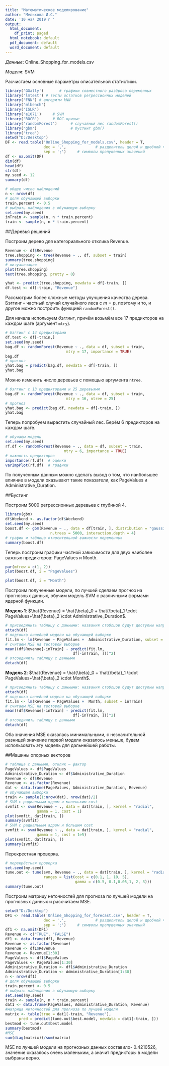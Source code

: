 ---
title: "Математическое моделирование"
author: "Мелихова И.С."
date: '10 мая 2019 г '
output:
  html_document:
    df_print: paged
  html_notebook: default
  pdf_document: default
  word_document: default
---
*Данные*: Online_Shopping_for_models.csv

*Модели*: SVM
 
Расчистаем основные параметры описательной статистики. 

```{r}
library('GGally')       # графики совместного разброса переменных
library('lmtest') # тесты остатков регрессионных моделей
library('FNN') # алгоритм kNN
library('mlbench')
library('ISLR')
library('e1071')     # SVM
library('ROCR')      # ROC-кривые
library('randomForest')      # случайный лес randomForest()
library('gbm')               # бустинг gbm()
library('tree') 
setwd("D:/Desktop")
DF <- read.table('Online_Shopping_for_models.csv', header = T,            # заголовок в первой строке
                 dec = ',',             # разделитель целой и дробной части
                 sep = ';')     # символы пропущенных значений
df <- na.omit(DF)
dim(df)
head(df)
str(df)
my.seed <- 12  
summary(df)
```



```{r}
# общее число наблюдений
n <- nrow(df)
# доля обучающей выборки
train.percent <- 0.5
# выбрать наблюдения в обучающую выборку
set.seed(my.seed)
inTrain <- sample(n, n * train.percent)
train <- sample(n, n * train.percent)
```

##Деревья решений 

Построим дерево для категориального отклика Revenue.

```{r}
Revenue <- df$Revenue
tree.shopping <- tree(Revenue ~ ., df, subset = train)
summary(tree.shopping)
# визуализация
plot(tree.shopping)
text(tree.shopping, pretty = 0)
```


```{r}
yhat <- predict(tree.shopping, newdata = df[-train, ])
df.test <- df[-train, "Revenue"]
```

   

Рассмотрим более сложные методы улучшения качества дерева. Бэггинг -- частный случай случайного леса с $m = p$, поэтому и то, и другое можно построить функцией `randomForest()`.    

Для начала используем *бэггинг*, причём возьмём все 17 предикторов на каждом шаге (аргумент `mtry`).   

```{r, cache = T}
# бэггинг с 14 предикторами
df.test <- df[-train,]
set.seed(my.seed)
bag.df <- randomForest(Revenue ~ ., data = df, subset = train, 
                           mtry = 17, importance = TRUE)
bag.df
# прогноз
yhat.bag = predict(bag.df, newdata = df[-train, ])
yhat.bag
```
 
Можно изменить число деревьев с помощью аргумента `ntree`.   

```{r, cache = T}
# бэггинг с 13 предикторами и 25 деревьями
bag.df <- randomForest(Revenue ~ ., data = df, subset = train,
                           mtry = 16, ntree = 25)
# прогноз
yhat.bag <- predict(bag.df, newdata = df[-train, ])
yhat.bag
```

Теперь попробуем вырастить случайный лес. Берём 6 предикторов на каждом шаге.   

```{r, cache = T}
# обучаем модель
set.seed(my.seed)
rf.df <- randomForest(Revenue ~ ., data = df, subset = train,
                          mtry = 6, importance = TRUE)
# важность предикторов
importance(rf.df)  # оценки 
varImpPlot(rf.df)  # графики
```

По полученным данным можно сделать вывод о том, что наибольшее влияние в модели оказывают такие показатели, как PageValues и Administrative_Duration.

##Бустинг

Построим 5000 регрессионных деревьев с глубиной 4.

```{r}
library(gbm)
df$Weekend <- as.factor(df$Weekend)
set.seed(my.seed)
boost.df <- gbm(Revenue ~ ., data = df[train, ], distribution = "gaussian",
                    n.trees = 5000, interaction.depth = 4)
# график и таблица относительной важности переменных
summary(boost.df)
```

Теперь построим графики частной зависимости для двух наиболее важных предикторов: PageValues и Month. 

```{r}
par(mfrow = c(1, 2))
plot(boost.df, i = "PageValues")
```

```{r}
plot(boost.df, i = "Month")
```

Построим полученные модели, по лучшей сделаем прогноз на прогнозных данных, обучим модель SVM с различными формами ядерной функции.

**Модель 1**: $\hat{Revenue} = \hat{\beta}_0 + \hat{\beta}_1 \cdot PageValues+\hat{\beta}_2 \cdot Administrative_Duration$. 

``` {r}
# присоединить таблицу с данными: названия стоблцов будут доступны напрямую
attach(df)
# подгонка линейной модели на обучающей выборке
fit.lm <- lm(Revenue ~ PageValues +  Administrative_Duration, subset = inTrain)
# считаем MSE на тестовой выборке
mean((df$Revenue[-inTrain] - predict(fit.lm,
                              df[-inTrain, ]))^2)
# отсоединить таблицу с данными
detach(df)
```

**Модель 2**: $\hat{Revenue} = \hat{\beta}_0 + \hat{\beta}_1 \cdot PageValues+\hat{\beta}_2 \cdot Month$. 

``` {r}
# присоединить таблицу с данными: названия стоблцов будут доступны напрямую
attach(df)
# подгонка линейной модели на обучающей выборке
fit.lm <- lm(Revenue ~ PageValues +  Month, subset = inTrain)
# считаем MSE на тестовой выборке
mean((df$Revenue[-inTrain] - predict(fit.lm,
                              df[-inTrain, ]))^2)
# отсоединить таблицу с данными
detach(df)
```

Оба значения MSE оказалась минимальными, с незначительной разницей значение первой модели оказалось меньше, будем использовать эту модель для дальнейшей работы. 


##Машины опорных векторов

```{r}
# таблица с данными, отклик — фактор 
PageValues <- df$PageValues
Administrative_Duration <- df$Administrative_Duration
Revenue <- df$Revenue
Revenue <- as.factor(Revenue)
dat <- data.frame(PageValues, Administrative_Duration, Revenue)
# обучающая выборка 
train <- sample(1:nrow(dat), nrow(dat)/2)
# SVM с радиальным ядром и маленьким cost
svmfit <- svm(Revenue ~ ., data = dat[train, ], kernel = "radial", 
              gamma = 1, cost = 1)
plot(svmfit, dat[train, ])
summary(svmfit)
# SVM с радиальным ядром и большим cost
svmfit <- svm(Revenue ~ ., data = dat[train, ], kernel = "radial", 
              gamma = 1, cost = 1e5)
plot(svmfit, dat[train, ])
summary(svmfit)
```

Перекрестная проверка.

```{r}
# перекрёстная проверка
set.seed(my.seed)
tune.out <- tune(svm, Revenue ~ ., data = dat[train, ], kernel = "radial", 
                 ranges = list(cost = c(0.1, 1, 10, 5),
                               gamma = c(0.5, 0.1,0.05,1, 2, 3)))
summary(tune.out)
```

Построим матрицу неточностей для прогноза по лучшей модели на прогнозных данных и рассчитаем MSE.

```{r, message = F, warning = F, fig.height = 6, fig.width = 6}
setwd("D:/Desktop")
DF1 <- read.table('Online_Shopping_for_forecast.csv', header = T,            # заголовок в первой строке
                 dec = ',',             # разделитель целой и дробной части
                 sep = ';')     # символы пропущенных значений
df1 <- na.omit(DF1)
Revenue <- c("TRUE", "FALSE")
df1 <- data.frame(df1, Revenue) 
Revenue <- as.factor(Revenue)
Revenue <- df1$Revenue
Revenue <- Revenue[1:30]
PageValues <- df1$PageValues
PageValues <- PageValues[1:30]
Administrative_Duration <- df1$Administrative_Duration
Administrative_Duration <- Administrative_Duration[1:30]
n <- nrow(df1)
# доля обучающей выборки
train.percent <- 0.5
# выбрать наблюдения в обучающую выборку
set.seed(my.seed)
train <- sample(n, n * train.percent)
dat1 <- data.frame(PageValues, Administrative_Duration, Revenue)
#матрица неточностей для прогноза по лучшей модели
matrix <- table(true = dat1[-train, "Revenue"], 
      pred = predict(tune.out$best.model, newdata = dat1[-train, ]))
bestmod <- tune.out$best.model
summary(bestmod)
#MSE
sum(diag(matrix))/sum(matrix) 
```

MSE по лучшей модели на прогнозных данных составило- 0.4210526, значение оказалось очень маленьким, а значит предикторы в модели выбраны верно.
